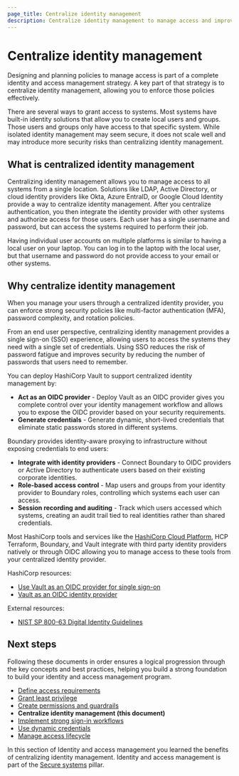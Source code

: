 ```yaml
---
page_title: Centralize identity management
description: Centralize identity management to manage access and improve security.
---
```


# Centralize identity management

Designing and planning policies to manage access is part of a complete identity
and access management strategy. A key part of that strategy is to centralize
identity management, allowing you to enforce those policies effectively.

There are several ways to grant access to systems. Most systems have built-in
identity solutions that allow you to create local users and groups. Those users
and groups only have access to that specific system. While isolated identity
management may seem secure, it does not scale well and may introduce more
security risks than centralizing identity management.

## What is centralized identity management

Centralizing identity management allows you to manage access to all systems
from a single location. Solutions like LDAP, Active Directory, or cloud identity
providers like Okta, Azure EntraID, or Google Cloud Identity provide a way to
centralize identity management. After you centralize authentication, you then
integrate the identity provider with other systems and authorize access for those
users. Each user has a single username and password, but can access the systems
required to perform their job.

Having individual user accounts on multiple platforms is similar to having a
local user on your laptop. You can log in to the laptop with the local user, but
that username and password do not provide access to your email or other systems.

## Why centralize identity management

When you manage your users through a centralized
identity provider, you can enforce strong security policies like multi-factor
authentication (MFA), password complexity, and rotation policies. 

From an end user perspective, centralizing identity management provides a
single sign-on (SSO) experience, allowing users to access the systems they need
with a single set of credentials. Using SSO reduces the risk of password
fatigue and improves security by reducing the number of passwords that users
need to remember.

You can deploy HashiCorp Vault to support centralized identity management by:

- **Act as an OIDC provider** - Deploy Vault as an OIDC provider gives you
  complete control over your identity management workflow and allows you to
  expose the OIDC provider based on your security requirements.
- **Generate credentials** - Generate dynamic, short-lived credentials that
  eliminate static passwords stored in different systems.

Boundary provides identity-aware proxying to infrastructure without exposing
credentials to end users: 

- **Integrate with identity providers** - Connect Boundary to OIDC providers or
  Active Directory to authenticate users based on their existing corporate
  identities.
- **Role-based access control** - Map users and groups from your identity
  provider to Boundary roles, controlling which systems each user can access.
- **Session recording and auditing** - Track which users accessed which systems,
  creating an audit trail tied to real identities rather than shared
  credentials.

Most HashiCorp tools and services like the [HashiCorp Cloud
Platform](https://portal.cloud.hashicorp.com/sign-in), HCP Terraform, Boundary,
and Vault integrate with third party identity providers natively or through
OIDC allowing you to manage access to these tools from your centralized identity
provider.

HashiCorp resources:

- [Use Vault as an OIDC provider for single sign-on](/nomad/tutorials/archive/sso-oidc-vault)
- [Vault as an OIDC identity provider](/vault/docs/secrets/identity/oidc-provider)

External resources:

- [NIST SP 800-63 Digital Identity Guidelines](https://pages.nist.gov/800-63-3/sp800-63c.html)

## Next steps

Following these documents in order ensures a logical progression through the key
concepts and best practices, helping you build a strong foundation to build your
identity and access management program.

- [Define access requirements](/well-architected-framework/secure-systems/identity-access-management/define-access-requirements)
- [Grant least privilege](/well-architected-framework/secure-systems/identity-access-management/grant-least-privilege)
- [Create permissions and guardrails](/well-architected-framework/secure-systems/identity-access-management/create-permissions-guardrails)
- **Centralize identity management (this document)**
- [Implement strong sign-in workflows](/well-architected-framework/secure-systems/identity-access-management/implement-strong-sign-in-workflows)
- [Use dynamic credentials](/well-architected-framework/secure-systems/identity-access-management/use-dynamic-credentials)
- [Manage access lifecycle](/well-architected-framework/secure-systems/identity-access-management/manage-access-lifecycle)

In this section of Identity and access management you learned the benefits
of centralizing identity management. Identity and access management is part of the
[Secure systems](/well-architected-framework/secure-systems) pillar.
